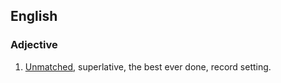 ==English==

===Adjective===
{{en-adj|-}}

#[[unmatched|Unmatched]], superlative,  the best ever done, record setting.